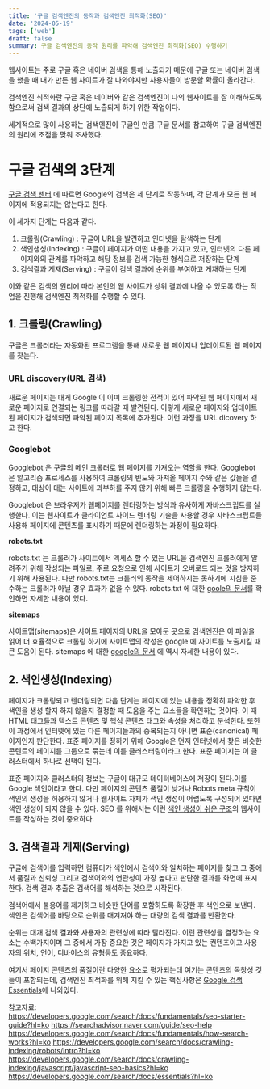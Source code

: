 ```yaml
---
title: '구글 검색엔진의 동작과 검색엔진 최적화(SEO)'
date: '2024-05-19'
tags: ['web']
draft: false
summary: 구글 검색엔진의 동작 원리를 파악해 검색엔진 최적화(SEO) 수행하기
---
```


웹사이트는 주로 구글 혹은 네이버 검색을 통해 노출되기 때문에 구글 또는 네이버 검색을 했을 때 내가 만든 웹 사이트가 잘 나와야지만 사용자들이 방문할 확률이 올라간다.

검색엔진 최적화란 구글 혹은 네이버와 같은 검색엔진이 나의 웹사이트를 잘 이해하도록 함으로써 검색 결과의 상단에 노출되게 하기 위한 작업이다.

세계적으로 많이 사용하는 검색엔진이 구글인 만큼 구글 문서를 참고하여 구글 검색엔진의 원리에 초점을 맞춰 조사했다.

# 구글 검색의 3단계
[구글 검색 센터](https://developers.google.com/search/docs/fundamentals/how-search-works?hl=ko) 에 따르면 Google의 검색은 세 단계로 작동하며, 각 단계가 모든 웹 페이지에 적용되지는 않는다고 한다.

이 세가지 단계는 다음과 같다.

1. 크롤링(Crawling) : 구글이 URL을 발견하고 인터넷을 탐색하는 단계
2. 색인생성(Indexing) : 구글이 페이지가 어떤 내용을 가지고 있고, 인터넷의 다른 페이지와의 관계를 파악하고 해당 정보를 검색 가능한 형식으로 저장하는 단계
3. 검색결과 게재(Serving) : 구글이 검색 결과에 순위를 부여하고 게재하는 단계

이와 같은 검색의 원리에 따라 본인의 웹 사이트가 상위 결과에 나올 수 있도록 하는 작업을 진행해 검색엔진 최적화를 수행할 수 있다.

## 1. 크롤링(Crawling)

구글은 크롤러라는 자동화된 프로그램을 통해 새로운 웹 페이지나 업데이트된 웹 페이지를 찾는다.

### URL discovery(URL 검색)
새로운 페이지는 대게 Google 이 이미 크롤링한 전적이 있어 파악된 웹 페이지에서 새로운 페이지로 연결되는 링크를 따라갈 때 발견된다. 이렇게 새로운 페이지와 업데이트된 페이지가 검색되면 파악된 페이지 목록에 추가된다. 이런 과정을 URL dicovery 하고 한다.

### Googlebot

Googlebot 은 구글의 메인 크롤러로 웹 페이지를 가져오는 역할을 한다. Googlebot 은 알고리즘 프로세스를 사용하여 크롤링의 빈도와 가져올 페이지 수와 같은 값들을 결정하고, 대상이 대는 사이트에 과부하를 주지 않기 위해 빠른 크롤링을 수행하지 않는다.

Googlebot 은 브라우저가 웹페이지를 렌더링하는 방식과 유사하게 자바스크립트를 실행한다. 이는 웹사이트가 클라이언트 사이드 렌더링 기술을 사용할 경우 자바스크립트들 사용해 페이지에 콘텐츠를 표시하기 때문에 렌더링하는 과정이 필요하다.

**robots.txt**

robots.txt 는 크롤러가 사이트에서 액세스 할 수 있는 URL을 검색엔진 크롤러에게 알려주기 위해 작성되는 파일로, 주로 요청으로 인해 사이트가 오버로드 되는 것을 방지하기 위해 사용된다. 다만 robots.txt는 크롤러의 동작을 제어하지는 못하기에 지침을 준수하는 크롤러가 아닐 경우 효과가 없을 수 있다.
robots.txt 에 대한 [goole의 문서](https://developers.google.com/search/docs/crawling-indexing/robots/intro?hl=ko)를 확인하면 자세한 내용이 있다.

**sitemaps**

사이트맵(sitemaps)은 사이트 페이지의 URL을 모아둔 곳으로 검색엔진은 이 파일을 읽어 더 효율적으로 크롤링 하기에 사이트맵의 작성은 google 에 사이트를 노출시킬 때 큰 도움이 된다.
sitemaps 에 대한 [google의 문서](https://developers.google.com/search/docs/crawling-indexing/sitemaps/overview?hl=ko) 에 역시 자세한 내용이 있다.

## 2. 색인생성(Indexing)

페이지가 크롤링되고 렌더링되면 다음 단계는 페이지에 있는 내용을 정확히 파악한 후 색인을 생성 할지 하지 않을지 결정할 때 도움을 주는 요소들을 확인하는 것이다.
이 때 HTML 태그들과 텍스트 콘텐츠 및 핵심 콘텐츠 태그와 속성을 처리하고 분석한다.
또한 이 과정에서 인터넷에 있는 다른 페이지들과의 중복되는지 아니면 표준(canonical) 페이지인지 판단한다.
표준 페이지를 정하기 위해 Google은 먼저 인터넷에서 찾은 비슷한 콘텐트의 페이지를 그룹으로 묶는데 이를 클러스터링이라고 한다. 표준 페이지는 이 클러스터에서 하나로 선택이 된다.

표준 페이지와 클러스터의 정보는 구글이 대규모 데이터베이스에 저장이 된다.이를 Google 색인이라고 한다. 다만 페이지의 콘텐츠 품질이 낮거나 Robots meta 규칙이 색인의 생성을 허용하지 않거나 웹사이트 자체가 색인 생성이 어렵도록 구성되어 있다면 색인 생성이 되지 않을 수 있다. SEO 를 위해서는 이런 [색인 생성이 쉬운 구조](https://developers.google.com/search/docs/crawling-indexing/javascript/javascript-seo-basics?hl=ko)의 웹사이트를 작성하는 것이 중요하다.

## 3. 검색결과 게재(Serving)

구글에 검색어를 입력하면 컴퓨터가 색인에서 검색어와 일치하는 페이지를 찾고 그 중에서 품질과 신뢰성 그리고 검색어와의 연관성이 가장 높다고 판단한 결과를 화면에 표시한다. 검색 결과 추출은 검색어를 해석하는 것으로 시작된다.

검색어에서 불용어를 제거하고 비슷한 단어를 포함하도록 확장한 후 색인으로 보낸다.
색인은 검색어를 바탕으로 순위를 매겨져야 하는 대량의 검색 결과를 반환한다.

순위는 대개 검색 결과와 사용자의 관련성에 따라 달라진다. 이런 관련성을 결정하는 요소는 수백가지이며 그 중에서 가장 중요한 것은 페이지가 가지고 있는 컨텐츠이고 사용자의 위치, 언어, 디바이스의 유형등도 중요하다.

여기서 페이지 콘텐츠의 품질이란 다양한 요소로 평가되는데 여기는 콘텐츠의 독창성 것들이 포함되는데, 검색엔진 최적화를 위해 지킬 수 있는 핵심사항은 [Google 검색 Essentials](https://developers.google.com/search/docs/essentials?hl=ko#key-best-practices)에 나와있다.

참고자료:<br/>
https://developers.google.com/search/docs/fundamentals/seo-starter-guide?hl=ko
https://searchadvisor.naver.com/guide/seo-help
https://developers.google.com/search/docs/fundamentals/how-search-works?hl=ko
https://developers.google.com/search/docs/crawling-indexing/robots/intro?hl=ko
https://developers.google.com/search/docs/crawling-indexing/javascript/javascript-seo-basics?hl=ko
https://developers.google.com/search/docs/essentials?hl=ko